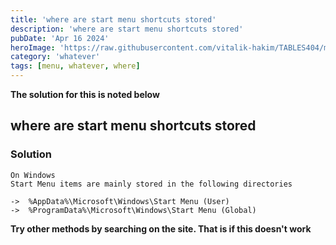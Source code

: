 ```yaml
---
title: 'where are start menu shortcuts stored'
description: 'where are start menu shortcuts stored'
pubDate: 'Apr 16 2024'
heroImage: 'https://raw.githubusercontent.com/vitalik-hakim/TABLES404/main/error_b/misc.png'
category: 'whatever'
tags: [menu, whatever, where]
---
```


**The solution for this is noted below**

## where are start menu shortcuts stored

### Solution

```whatever
On Windows
Start Menu items are mainly stored in the following directories

->  %AppData%\Microsoft\Windows\Start Menu (User)
->  %ProgramData%\Microsoft\Windows\Start Menu (Global)
```

**Try other methods by searching on the site. That is if this doesn't work**
